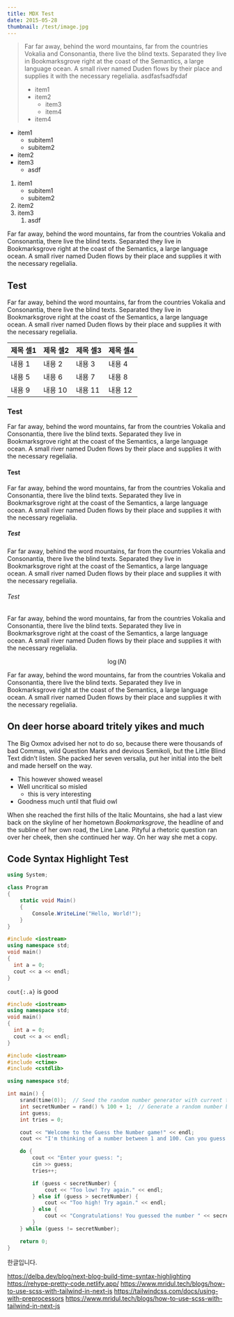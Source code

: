 ```yaml
---
title: MDX Test
date: 2015-05-28
thumbnail: /test/image.jpg
---
```


> Far far away, behind the word mountains, far from the countries Vokalia and
Consonantia, there live the blind texts. Separated they live in Bookmarksgrove
right at the coast of the Semantics, a large language ocean. A small river named
Duden flows by their place and supplies it with the necessary regelialia.
> asdfasfsadfsdaf
> + item1
> + item2
>   + item3
>   + item4
> + item4

+ item1
  + subitem1
  + subitem2
+ item2
+ item3
  + asdf


1. item1
   + subitem1
   + subitem2
2. item2
3. item3
   1. asdf

Far far away, behind the word mountains, far from the countries Vokalia and
Consonantia, there live the blind texts. Separated they live in Bookmarksgrove
right at the coast of the Semantics, a large language ocean. A small river named
Duden flows by their place and supplies it with the necessary regelialia.

## Test

Far far away, behind the word mountains, far from the countries Vokalia and
Consonantia, there live the blind texts. Separated they live in Bookmarksgrove
right at the coast of the Semantics, a large language ocean. A small river named
Duden flows by their place and supplies it with the necessary regelialia.

|제목 셀1|제목 셀2|제목 셀3|제목 셀4|
|---|---|---|---|
|내용 1|내용 2|내용 3|내용 4|
|내용 5|내용 6|내용 7|내용 8|
|내용 9|내용 10|내용 11|내용 12|

### Test

Far far away, behind the word mountains, far from the countries Vokalia and
Consonantia, there live the blind texts. Separated they live in Bookmarksgrove
right at the coast of the Semantics, a large language ocean. A small river named
Duden flows by their place and supplies it with the necessary regelialia.

#### Test

Far far away, behind the word mountains, far from the countries Vokalia and
Consonantia, there live the blind texts. Separated they live in Bookmarksgrove
right at the coast of the Semantics, a large language ocean. A small river named
Duden flows by their place and supplies it with the necessary regelialia.

##### Test

Far far away, behind the word mountains, far from the countries Vokalia and
Consonantia, there live the blind texts. Separated they live in Bookmarksgrove
right at the coast of the Semantics, a large language ocean. A small river named
Duden flows by their place and supplies it with the necessary regelialia.

###### Test

Far far away, behind the word mountains, far from the countries Vokalia and
Consonantia, there live the blind texts. Separated they live in Bookmarksgrove
right at the coast of the Semantics, a large language ocean. A small river named
Duden flows by their place and supplies it with the necessary regelialia.

$$
 \log(N)
$$


Far far away, behind the word mountains, far from the countries Vokalia and
Consonantia, there live the blind texts. Separated they live in Bookmarksgrove
right at the coast of the Semantics, a large language ocean. A small river named
Duden flows by their place and supplies it with the necessary regelialia.

## On deer horse aboard tritely yikes and much

The Big Oxmox advised her not to do so, because there were thousands of bad
Commas, wild Question Marks and devious Semikoli, but the Little Blind Text
didn’t listen. She packed her seven versalia, put her initial into the belt and
made herself on the way.

- This however showed weasel
- Well uncritical so misled
  - this is very interesting
- Goodness much until that fluid owl

When she reached the first hills of the Italic Mountains, she had a last
view back on the skyline of her hometown _Bookmarksgrove_, the headline of
 and the subline of her own road, the Line
Lane. Pityful a rhetoric question ran over her cheek, then she continued her
way. On her way she met a copy.


## Code Syntax Highlight Test

```c# {1-3,4} showLineNumbers /Hello/
using System;

class Program
{
    static void Main()
    {
        Console.WriteLine("Hello, World!");
    }
}
```

```cpp title="main.cpp" caption="adsf" showLineNumbers{1} {1,3-4} 
#include <iostream>
using namespace std;
void main()
{
  int a = 0;
  cout << a << endl;
}
```

```cout{:.a}``` is good


```cpp title="main.cpp" caption="adsf" showLineNumbers{1} {2-3,5} 
#include <iostream>
using namespace std;
void main()
{
  int a = 0;
  cout << a << endl;
}
```

```cpp
#include <iostream>
#include <ctime>
#include <cstdlib>

using namespace std;

int main() {
    srand(time(0));  // Seed the random number generator with current time
    int secretNumber = rand() % 100 + 1;  // Generate a random number between 1 and 100
    int guess;
    int tries = 0;

    cout << "Welcome to the Guess the Number game!" << endl;
    cout << "I'm thinking of a number between 1 and 100. Can you guess it?" << endl;

    do {
        cout << "Enter your guess: ";
        cin >> guess;
        tries++;

        if (guess < secretNumber) {
            cout << "Too low! Try again." << endl;
        } else if (guess > secretNumber) {
            cout << "Too high! Try again." << endl;
        } else {
            cout << "Congratulations! You guessed the number " << secretNumber << " in " << tries << " tries." << endl;
        }
    } while (guess != secretNumber);

    return 0;
}

```

한글입니다.

https://delba.dev/blog/next-blog-build-time-syntax-highlighting
https://rehype-pretty-code.netlify.app/
https://www.mridul.tech/blogs/how-to-use-scss-with-tailwind-in-next-js
https://tailwindcss.com/docs/using-with-preprocessors
https://www.mridul.tech/blogs/how-to-use-scss-with-tailwind-in-next-js